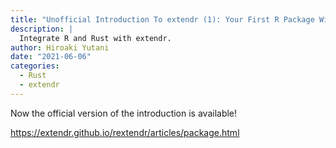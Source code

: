 ```yaml
---
title: "Unofficial Introduction To extendr (1): Your First R Package With Rust"
description: |
  Integrate R and Rust with extendr.
author: Hiroaki Yutani
date: "2021-06-06"
categories:
  - Rust
  - extendr
---
```


Now the official version of the introduction is available!

<https://extendr.github.io/rextendr/articles/package.html>
